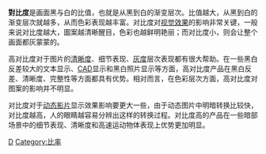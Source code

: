 {{Multiple issues|
{{unreferenced|time=2015-04-12T12:52:06+00:00}}
{{expert|time=2015-04-12T12:52:06+00:00}}
{{Expand language|1=en|time=2021-03-14T11:00:38+00:00}}
}}
'''對比度'''是画面黑与白的比值，也就是从黑到白的渐变层次。比值越大，从黑到白的渐变层次就越多，从而色彩表现越丰富。对比度对[[视觉效果|视觉效果]]的影响非常关键，一般来说对比度越大，圖案越清晰醒目，色彩也越鲜明艳丽；而对比度小，则会让整个画面都灰蒙蒙的。

高对比度对于图片的[[清晰度|清晰度]]、细节表现、[[灰度|灰度]]层次表现都有很大帮助。在一些黑白反差较大的文本显示、[[電腦輔助設計|CAD]]显示和黑白照片显示等方面，高对比度产品在黑白反差、清晰度、完整性等方面都具有优势。相对而言，在色彩层次方面，高对比度对图案的影响并不明显。

对比度对于[[动态影片|动态影片]]显示效果影响要更大一些，由于动态图片中明暗转换比较快，对比度越高，人的眼睛越容易分辨出这样的转换过程。对比度高的产品在一些暗部场景中的细节表现、清晰度和高速运动物体表现上优势更加明显。

[[Category:影片和電影技術|D]]
[[Category:比率|Category:比率]]